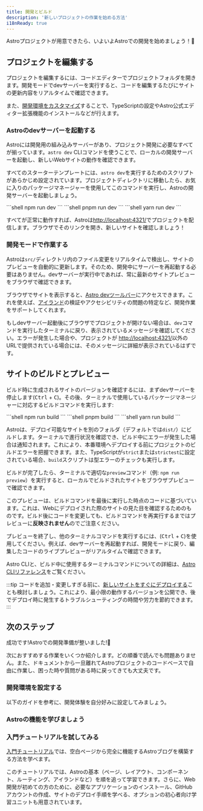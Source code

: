 ```yaml
---
title: 開発とビルド
description: '新しいプロジェクトの作業を始める方法'
i18nReady: true
---
```


Astroプロジェクトが用意できたら、いよいよAstroでの開発を始めましょう！🚀

## プロジェクトを編集する

プロジェクトを編集するには、コードエディターでプロジェクトフォルダを開きます。開発モードでdevサーバーを実行すると、コードを編集するたびにサイトの更新内容をリアルタイムで確認できます。

また、[開発環境をカスタマイズ](#開発環境を設定する)することで、TypeScriptの設定やAstro公式エディター拡張機能のインストールなどが行えます。

### Astroのdevサーバーを起動する

Astroには開発用の組み込みサーバーがあり、プロジェクト開発に必要なすべてが揃っています。`astro dev` CLIコマンドを使うことで、ローカルの開発サーバーを起動し、新しいWebサイトの動作を確認できます。

すべてのスターターテンプレートには、`astro dev`を実行するためのスクリプトがあらかじめ設定されています。プロジェクトディレクトリに移動したら、お気に入りのパッケージマネージャーを使用してこのコマンドを実行し、Astroの開発サーバーを起動しましょう。

<PackageManagerTabs>
  <Fragment slot="npm">
  ```shell
  npm run dev
  ```
  </Fragment>
  <Fragment slot="pnpm">
  ```shell
  pnpm run dev
  ```
  </Fragment>
  <Fragment slot="yarn">
  ```shell
  yarn run dev
  ```
  </Fragment>
</PackageManagerTabs>

すべてが正常に動作すれば、Astroは[http://localhost:4321/](http://localhost:4321/)でプロジェクトを配信します。ブラウザでそのリンクを開き、新しいサイトを確認しましょう！

### 開発モードで作業する

Astroは`src/`ディレクトリ内のファイル変更をリアルタイムで検出し、サイトのプレビューを自動的に更新します。そのため、開発中にサーバーを再起動する必要はありません。devサーバーが実行中であれば、常に最新のサイトプレビューをブラウザで確認できます。

ブラウザでサイトを表示すると、[Astro devツールバー](/ja/guides/dev-toolbar/)にアクセスできます。これを使えば、[アイランド](/ja/concepts/islands/)の検証やアクセシビリティの問題の特定など、開発作業をサポートしてくれます。

もしdevサーバー起動後にブラウザでプロジェクトが開けない場合は、`dev`コマンドを実行したターミナルに戻り、表示されているメッセージを確認してください。エラーが発生した場合や、プロジェクトが [http://localhost:4321/](http://localhost:4321/)以外のURLで提供されている場合には、そのメッセージに詳細が表示されているはずです。

## サイトのビルドとプレビュー

ビルド時に生成されるサイトのバージョンを確認するには、まずdevサーバーを停止します(<kbd>Ctrl</kbd> + <kbd>C</kbd>)。その後、ターミナルで使用しているパッケージマネージャーに対応するビルドコマンドを実行します:

<PackageManagerTabs>
  <Fragment slot="npm">
  ```shell
  npm run build
  ```
  </Fragment>
  <Fragment slot="pnpm">
  ```shell
  pnpm build
  ```
  </Fragment>
  <Fragment slot="yarn">
  ```shell
  yarn run build
  ```
  </Fragment>
</PackageManagerTabs>

Astroは、デプロイ可能なサイトを別のフォルダ（デフォルトでは`dist/`）にビルドします。ターミナルで進行状況を確認でき、ビルド中にエラーが発生した場合は通知されます。これにより、本番環境へデプロイする前にプロジェクトのビルドエラーを把握できます。また、TypeScriptが`strict`または`strictest`に設定されている場合、`build`スクリプトは型エラーのチェックも実行します。

ビルドが完了したら、ターミナルで適切な`preview`コマンド（例: `npm run preview`）を実行すると、ローカルでビルドされたサイトをブラウザプレビューで確認できます。

このプレビューは、ビルドコマンドを最後に実行した時点のコードに基づいています。これは、Webにデプロイされた際のサイトの見た目を確認するためのものです。ビルド後にコードを変更しても、ビルドコマンドを再実行するまではプレビューに**反映されません**のでご注意ください。

プレビューを終了し、他のターミナルコマンドを実行するには、(<kbd>Ctrl</kbd> + <kbd>C</kbd>)を使用してください。例えば、devサーバーを再起動すれば、開発モードに戻り、編集したコードのライブプレビューがリアルタイムで確認できます。

<ReadMore>Astro CLIと、ビルド中に使用するターミナルコマンドについての詳細は、[Astro CLIリファレンス](/ja/reference/cli-reference/)をご覧ください。</ReadMore>

:::tip 
コードを追加・変更しすぎる前に、[新しいサイトをすぐにデプロイする](/ja/guides/deploy/)ことも検討しましょう。これにより、最小限の動作するバージョンを公開でき、後でデプロイ時に発生するトラブルシューティングの時間や労力を節約できます。
:::

## 次のステップ

成功です!Astroでの開発準備が整いました!🥳

次におすすめする作業をいくつか紹介します。どの順番で読んでも問題ありません。また、ドキュメントから一旦離れてAstroプロジェクトのコードベースで自由に作業し、困った時や質問がある時に戻ってきても大丈夫です。

### 開発環境を設定する

以下のガイドを参考に、開発体験を自分好みに設定してみましょう。

<CardGrid>
  <LinkCard
    title="エディターのセットアップ"
    description="コードエディターをカスタマイズして、Astro開発を快適にし、新しい機能を活用しましょう。"
    href="/ja/editor-setup/"
  />
  <LinkCard
    title="Devツールバー"
    description="Devツールバーの便利な機能を学びましょう。"
    href="/ja/guides/dev-toolbar/"
  />
  <LinkCard
    title="TypeScriptの設定"
    description="型チェックやIntelliSenseなどのオプションを設定しましょう。"
    href="/ja/guides/typescript/"
  />
</CardGrid>

### Astroの機能を学びましょう

<CardGrid>
  <LinkCard
    title="コードベースを理解する"
    description="プロジェクト構造ガイドでAstroのファイル構造について学びましょう。"
    href="/ja/basics/project-structure/"
  />
  <LinkCard
    title="コンテンツコレクションを作成する"
    description="フロントマッターによる検証や自動型安全性を活用して、サイトにコンテンツを追加しましょう。"
    href="/ja/guides/content-collections/"
  />
    <LinkCard
    title="ビュー遷移を追加する"
    description="シームレスなページ遷移やアニメーションを作成しましょう。"
    href="/ja/guides/view-transitions/"
  />
  <LinkCard
    title="アイランドについて学ぶ"
    description="Astroのアイランドアーキテクチャについて詳しく学びましょう。"
    href="/ja/concepts/islands/"
  />
</CardGrid>

### 入門チュートリアルを試してみる

[入門チュートリアル](/ja/tutorial/0-introduction/)では、空白ページから完全に機能するAstroブログを構築する方法を学べます。

このチュートリアルでは、Astroの基本（ページ、レイアウト、コンポーネント、ルーティング、アイランドなど）を順を追って学習できます。さらに、Web開発が初めての方のために、必要なアプリケーションのインストール、GitHubアカウントの作成、サイトのデプロイ手順を学べる、オプションの初心者向け学習ユニットも用意されています。